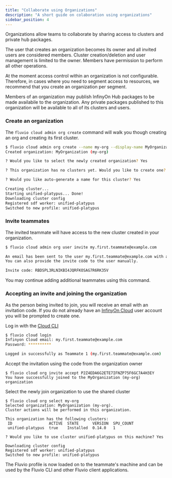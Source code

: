 ```yaml
---
title: "Collaborate using Organizations"
description: "A short guide on colaboration using organizations"
sidebar_position: 4
---
```


Organizations allow teams to collaborate by sharing access to clusters and private hub packages.

The user that creates an organization becomes its owner and all invited users are considered members. Cluster creation/deletion and user management is limited to the owner.
Members have permission to perform all other operations.

At the moment access control within an organization is not configurable.
Therefore, in cases where you need to segment access to resources, we recommend that you create an organization per segment.

Members of an organization may publish InfinyOn Hub packages to be made availabile to the organization.
Any private packages published to this organization will be available to all of its clusters and users.

### Create an organization

The `fluvio cloud admin org create` command will walk you though creating an org and creating its first cluster.

```bash
$ fluvio cloud admin org create --name my-org --display-name MyOrganization
Created organization: MyOrganization (my-org)

? Would you like to select the newly created organization? Yes

? This organization has no clusters yet. Would you like to create one? Yes

? Would you like auto-generate a name for this cluster? Yes

Creating cluster...
Starting unified-platypus... Done!
Downloading cluster config
Registered sdf worker: unified-platypus
Switched to new profile: unified-platypus
```

### Invite teammates

The invited teammate will have access to the new cluster created in your organization.

```bash
$ fluvio cloud admin org user invite my.first.teammate@example.com

An email has been sent to the user my.first.teammate@example.com with an invite code.
You can also provide the invite code to the user manually.

Invite code: RBDSPL3RLNIKBI4JQRFKOSAG7R6RK35V
```

You may continue adding additional teammates using this command.


### Accepting an invite and joining the organization

As the person being invited to join, you will receive an email with an invitation code.
If you do not already have an [InfinyOn Cloud] user account you will be prompted to create one.

Log in with the [Cloud CLI]

```bash
$ fluvio cloud login
Infinyon Cloud email: my.first.teammate@example.com
Password: **********

Logged in successfully as Teammate 1 (my.first.teammate@example.com)
```

Accept the invitation using the code from the organization owner
```
$ fluvio cloud org invite accept P2Z4EDA6G2ETE7IFNZP75F6GC7A4H3EY
You have successfully joined to the MyOrganization (my-org) organization
```

Select the newly join organization to use the shared cluster
```
$ fluvio cloud org select my-org
Selected organization: MyOrganization (my-org).
Cluster actions will be performed in this organization.

This organization has the following clusters:
 ID                ACTIVE  STATE      VERSION  SPU_COUNT
 unified-platypus  true    Installed  0.14.0   1

? Would you like to use cluster unified-platypus on this machine? Yes

Downloading cluster config
Registered sdf worker: unified-platypus
Switched to new profile: unified-platypus
```

The Fluvio profile is now loaded on to the teammate's machine and can be used by the Fluvio CLI and other Fluvio client applications.

[InfinyOn Cloud]: https://infinyon.cloud
[Cloud CLI]: cloud/cli/overview.mdx
